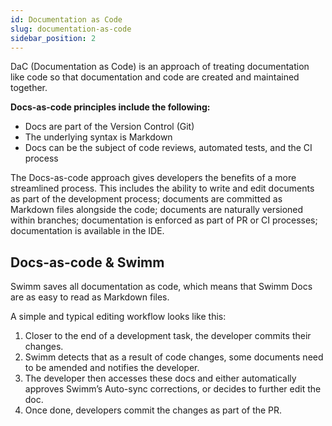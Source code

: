 ```yaml
---
id: Documentation as Code
slug: documentation-as-code
sidebar_position: 2
---
```


DaC (Documentation as Code) is an approach of treating documentation like code so that documentation and code are created and maintained together. 

**Docs-as-code principles include the following:**
- Docs are part of the Version Control (Git)
- The underlying syntax is Markdown
- Docs can be the subject of code reviews, automated tests, and the CI process

The Docs-as-code approach gives developers the benefits of a more streamlined process. This includes the ability to write and edit documents as part of the development process; documents are committed as Markdown files alongside the code; documents are naturally versioned within branches; documentation is enforced as part of PR or CI processes; documentation is available in the IDE.

## Docs-as-code & Swimm 
Swimm saves all documentation as code, which means that Swimm Docs are as easy to read as Markdown files. 


A simple and typical editing workflow looks like this:
1. Closer to the end of a development task, the developer commits their changes.
2. Swimm detects that as a result of code changes, some documents need to be amended and notifies the developer. 
3. The developer then accesses these docs and either automatically approves Swimm’s Auto-sync corrections, or decides to further edit the doc.
4. Once done, developers commit the changes as part of the PR.
